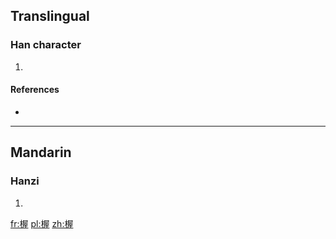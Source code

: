 ==Translingual==

===Han character===
{{Han char|rn=75|rad=木|as=09|sn=13|four=|canj=DSMG,XXDSM}}

# {{defn|Han|sort=木09}}

====References====
* {{Han ref|kx=0538.140|dkj=15096|dj=0925.270|hdz=21257.030|uh=6943|ud=26947}}

----

==Mandarin==

===Hanzi===
{{cmn-hanzi|pin=[[huī]] ([[hui1]]), [[wò]] ([[wo4]])|wg=hui<sup>1</sup>, wo<sup>4</sup>}}

# {{defn|lang=cmn|sort=木09}}

[[fr:楃]]
[[pl:楃]]
[[zh:楃]]